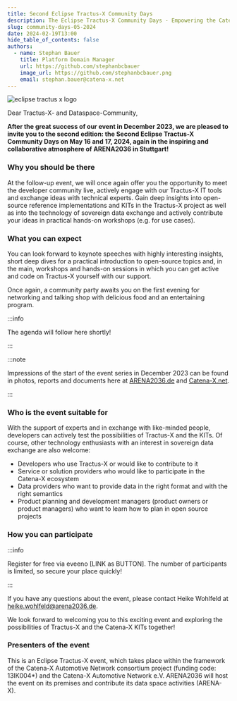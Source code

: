 ```yaml
---
title: Second Eclipse Tractus-X Community Days
description: The Eclipse Tractus-X Community Days - Empowering the Catena-X Data Space
slug: community-days-05-2024
date: 2024-02-19T13:00
hide_table_of_contents: false
authors:
  - name: Stephan Bauer
    title: Platform Domain Manager
    url: https://github.com/stephanbcbauer
    image_url: https://github.com/stephanbcbauer.png
    email: stephan.bauer@catena-x.net
---
```



![eclipse tractus x logo](@site/static/img/Tractus-X_Community_Days_24-05.png)

Dear Tractus-X- and Dataspace-Community,

**After the great success of our event in December 2023, we are pleased to invite you to the second edition: the Second Eclipse Tractus-X Community Days on May 16 and 17, 2024,
again in the inspiring and collaborative atmosphere of ARENA2036 in Stuttgart!**

<!--truncate-->

### Why you should be there

At the follow-up event, we will once again offer you the opportunity to meet the developer community live, actively engage with our Tractus-X IT tools and exchange ideas with technical
experts. Gain deep insights into open-source reference implementations and KITs in the Tractus-X project as well as into the technology of sovereign data exchange and actively contribute
your ideas in practical hands-on workshops (e.g. for use cases). 

### What you can expect

You can look forward to keynote speeches with highly interesting insights, short deep dives for a practical introduction to open-source topics and, in the main, workshops and hands-on sessions
in which you can get active and code on Tractus-X yourself with our support.  

Once again, a community party awaits you on the first evening for networking and talking shop with delicious food and an entertaining program.

:::info

The agenda will follow here shortly! 

:::

:::note

Impressions of the start of the event series in December 2023 can be found in photos, reports and documents here at [ARENA2036.de](https://arena2036.de/en/projects/arena-x/first-eclipse-tractus-x-community-days-7th-8th-december)
and [Catena-X.net](https://catena-x.net/en/news-dates/artikel/first-tractus-x-community-days). 

:::

### Who is the event suitable for

With the support of experts and in exchange with like-minded people, developers can actively test the possibilities of Tractus-X and the KITs. Of course, other technology enthusiasts with an interest in sovereign data exchange are also welcome:
- Developers who use Tractus-X or would like to contribute to it
- Service or solution providers who would like to participate in the Catena-X ecosystem
- Data providers who want to provide data in the right format and with the right semantics
- Product planning and development managers (product owners or product managers) who want to learn how to plan in open source projects

### How you can participate

:::info

Register for free via eveeno [LINK as BUTTON]. The number of participants is limited, so secure your place quickly!

:::

If you have any questions about the event, please contact Heike Wohlfeld at [heike.wohlfeld@arena2036.de](heike.wohlfeld@arena2036.de). 

We look forward to welcoming you to this exciting event and exploring the possibilities of Tractus-X and the Catena-X KITs together! 

### Presenters of the event

This is an Eclipse Tractus-X event, which takes place within the framework of the Catena-X Automotive Network consortium project (funding code: 13IK004*) and the Catena-X Automotive Network e.V. ARENA2036 will host the event on its premises and contribute its data space activities (ARENA-X).
